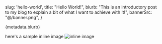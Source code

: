   slug: 'hello-world',
  title: "Hello World!",
  blurb: "This is an introductory post to my blog to explain a bit of what I want to achieve with it!",
  bannerSrc: "@/banner.png",
}

<Banner src={metadata.bannerSrc} />
<Blurb>{metadata.blurb}</Blurb>

here's a sample inline image
<Image src="@/inline-image.png" alt="inline image" />